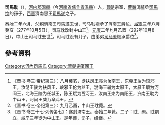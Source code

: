 '''司馬耽'''（{{bd|？||292年|10月8日|}}），[[河內郡_(中國)|河内郡]][[溫縣|溫縣]]（今[[河南省|河南省]][[焦作市|焦作市]][[溫縣|溫縣]]）人，[[晉朝|晉朝]]宗室，[[曹魏|曹魏]]鴻臚丞[[司馬恂_(三國)|司馬恂]]的孫子，[[西晉|西晉]]濟南惠王[[司馬遂|司馬遂]]之子。

泰始二年六月，父親濟南王司馬遂去世，司马耽繼承了濟南王爵位。[[咸寧|咸寧]]三年八月癸亥（277年10月5日），司马耽改封中山王<ref>《晋书·卷三·帝纪第三》：八月癸亥，徒扶风王亮为汝南王，东莞王伷为琅邪王，汝阴王骏为扶风王，琅邪王伦为赵王，渤海王辅为太原王，太原王顒为河间王，北海王陵为任城王，陈王斌为西河王，汝南王柬为南阳王，济南王耽为中山王，河间王威为章武王。</ref>。[[元康_(西晋)|元康]]二年九月乙酉（292年10月8日），中山王司马耽去世<ref>《晋书·卷三·帝纪第三》：九月乙酉，中山王耽薨。</ref>。司马耽没有儿子，由弟弟[[司马缉_(中山王)|司马缉]]继承爵位<ref>《晋书·卷三十七·列传第七》：遂封济南王。泰始二年薨。二子：耽、缉。耽嗣立，咸宁三年徒为中山王。是年薨，无子，缉继。</ref>。

==參考資料==
{{reflist}}

{{start box}}
{{s-before|父[[司馬遂|司馬遂]]}}
{{s-title|[[晉朝藩王列表#濟南國|晉朝濟南王]]|267年—277年}}
{{s-after|侄子[[司馬固|司馬固]]}}
{{s-before|堂兄[[司馬睦|司馬睦]]}}
{{s-title|[[晉朝藩王列表#中山國|晉朝中山王]]|277年—292年}}
{{s-after|弟[[司馬緝_(中山王)|司馬緝]]}}
{{end box}}

[[Category:河內司馬氏|Category:河內司馬氏]]
[[Category:晉朝宗室國王|Category:晉朝宗室國王]]